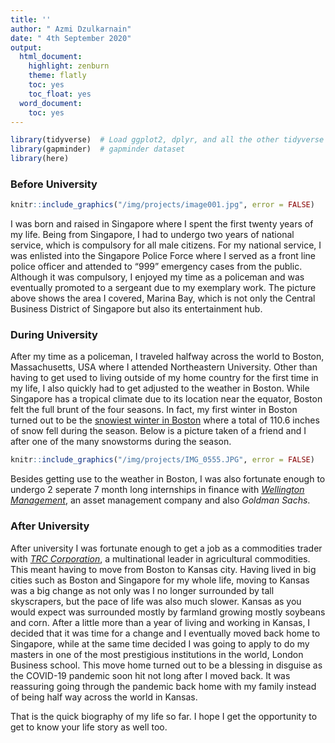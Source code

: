 ```yaml
---
title: ''
author: " Azmi Dzulkarnain"
date: " 4th September 2020"
output:
  html_document:
    highlight: zenburn
    theme: flatly
    toc: yes
    toc_float: yes
  word_document:
    toc: yes
---
```



```r
library(tidyverse)  # Load ggplot2, dplyr, and all the other tidyverse packages
library(gapminder)  # gapminder dataset
library(here)
```


### **Before University**
```r
knitr::include_graphics("/img/projects/image001.jpg", error = FALSE)
```

I was born and raised in Singapore where I spent the first twenty years of my life. Being from Singapore, I had to undergo two years of national service, which is compulsory for all male citizens. For my national service, I was enlisted into the Singapore Police Force where I served as a front line police officer and attended to "999" emergency cases from the public. Although it was compulsory, I enjoyed my time as a policeman and was eventually promoted to a sergeant due to my exemplary work. The picture above shows the area I covered, Marina Bay, which is not only the Central Business District of Singapore but also its entertainment hub. 

### **During University**

After my time as a policeman, I traveled halfway across the world to Boston, Massachusetts, USA where I attended Northeastern University. Other than having to get used to living outside of my home country for the first time in my life, I also quickly had to get adjusted to the weather in Boston. While Singapore has a tropical climate due to its location near the equator, Boston felt the full brunt of the four seasons. In fact, my first winter in Boston turned out to be the [snowiest winter in Boston](https://weather.com/news/news/new-england-boston-record-snow-tracker) where a total of 110.6 inches of snow fell during the season. Below is a picture taken of a friend and I after one of the many snowstorms during the season.  

```r
knitr::include_graphics("/img/projects/IMG_0555.JPG", error = FALSE)
```


Besides getting use to the weather in Boston, I was also fortunate enough to undergo 2 seperate 7 month long internships in finance with [*Wellington Management*](https://www.wellington.com/en/), an asset management company and also *Goldman Sachs*. 

### **After University**

After university I was fortunate enough to get a job as a commodities trader with [*TRC Corporation*](https://www.trcworld.com/), a multinational leader in agricultural commodities. This meant having to move from Boston to Kansas city. Having lived in big cities such as Boston and Singapore for my whole life, moving to Kansas was a big change as not only was I no longer surrounded by tall skyscrapers, but the pace of life was also much slower. Kansas as you would expect was surrounded mostly by farmland growing mostly soybeans and corn.  After a little more than a year of living and working in Kansas, I decided that it was time for a change and I eventually moved back home to Singapore, while at the same time decided I was going to apply to do my masters in one of the most prestigious institutions in the world, London Business school. This move home turned out to be a blessing in disguise as the COVID-19 pandemic soon hit not long after I moved back. It was reassuring going through the pandemic back home with my family instead of being half way across the world in Kansas. 

That is the quick biography of my life so far. I hope I get the opportunity to get to know your life story as well too. 




